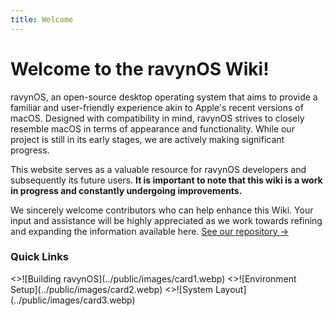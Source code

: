 ```yaml
---
title: Welcome
---
```




# Welcome to the ravynOS Wiki!

ravynOS, an open-source desktop operating system that aims to provide a familiar and user-friendly experience akin to Apple's recent versions of macOS. Designed with compatibility in mind, ravynOS strives to closely resemble macOS in terms of appearance and functionality. While our project is still in its early stages, we are actively making significant progress.

This website serves as a valuable resource for ravynOS developers and subsequently its future users. **It is important to note that this wiki is a work in progress and constantly undergoing improvements.**

We sincerely welcome contributors who can help enhance this Wiki. Your input and assistance will be highly appreciated as we work towards refining and expanding the information available here. [See our repository &#8594;](https://github.com/ravynsoft/wiki)

### Quick Links

<Cards num={3}>
  <Card image arrow title="Building ravynOS locally" href="/building-ravynos/building">
    <>![Building ravynOS](../public/images/card1.webp)</>
  </Card>
  <Card image arrow title="Environment Setup" href="/setting-up-environment/devenv">
    <>![Environment Setup](../public/images/card2.webp)</>
  </Card>
  <Card image arrow title="System Layout" href="/architecture/overview">
    <>![System Layout](../public/images/card3.webp)</>
  </Card>
</Cards>

